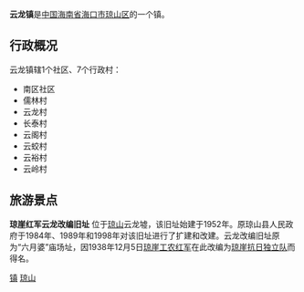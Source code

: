 {{Unreferenced|time=2018-12-30T00:28:21+00:00}}
{{Infobox Settlement
| name = 云龙镇
| image_skyline = 
| imagesize = 
| image_caption = 
| image_flag = 
| image_shield = 
| pushpin_map = 
| pushpin_label_position = bottom
| subdivision_type = 国家
| subdivision_name = {{CHN}}
| subdivision_type1 = [[中华人民共和国行政区划|省]]
| subdivision_name1 = [[海南省|海南省]]
| subdivision_type2 = [[海南省行政区划|市]]
| subdivision_name2 =  [[海口市|海口市]]
| subdivision_type3 = [[海口市行政区划|区]]
| subdivision_name3 = [[琼山区|琼山区]]
| elevation_m = 
| elevation_ft = 
| area_total_km2 = 
| population_as_of = 
| population_total = 
| population_density_km2 = 
| timezone = [[北京时间|北京时间]]
| utc_offset = +8
| timezone_DST = 
| utc_offset_DST = 
| latd = 
| latm = 
| lats = 
| latNS = 
| longd = 
| longm = 
| longs = 
| longEW = 
| postal_code_type = 邮政编码
| postal_code = 571100
| blank_name = 电话区号
| blank_info = 0898
| website = 
}}
'''云龙镇'''是[[中国|中国]][[海南省|海南省]][[海口市|海口市]][[琼山区|琼山区]]的一个镇。

== 行政概况 ==
云龙镇辖1个社区、7个行政村：
*南区社区
*儒林村
*云龙村
*长泰村
*云阁村
*云蛟村
*云裕村
*云岭村

== 旅游景点 ==
'''琼崖红军云龙改编旧址''' 位于[[琼山|琼山]]云龙墟，该旧址始建于1952年。原琼山县人民政府于1984年、1989年和1998年对该旧址进行了扩建和改建。云龙改编旧址原为“六月婆”庙场址，因1938年12月5日[[琼崖工农红军|琼崖工农红军]]在此改编为[[琼崖抗日独立队|琼崖抗日独立队]]而得名。

{{海南小作品}}
{{琼山区行政区划}}
[[Category:琼山区行政区划|镇]]
[[Category:海口建制镇|琼山]]